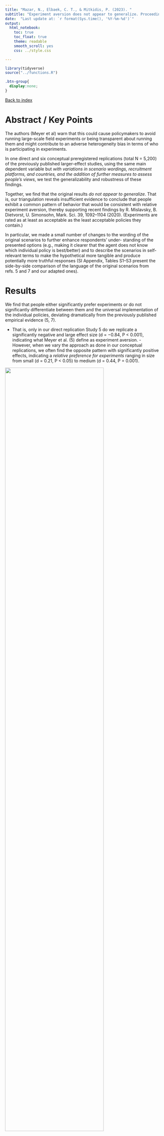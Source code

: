 ```yaml
---
title: "Mazar, N., Elbaek, C. T., & Mitkidis, P. (2023). "
subtitle: "Experiment aversion does not appear to generalize. Proceedings of the National Academy of Sciences, 120(16), e2217551120. https://doi.org/10.1073/pnas.2217551120"
date:  "Last update at: `r format(Sys.time(), '%Y-%m-%d')`"
output: 
  html_notebook:
    toc: true
    toc_float: true
    theme: readable
    smooth_scroll: yes
    css: ../style.css

---
```


```r
library(tidyverse)
source("../functions.R")
```

```css
.btn-group{
  display:none;
}
```

[Back to index](../index.nb.html)

# Abstract / Key Points

The authors (Meyer et al) warn that this could cause policymakers to avoid running large-scale field experiments or being transparent about running them and might contribute to an adverse heterogeneity bias in terms of who is participating in experiments. 

In one direct and six conceptual preregistered replications (total N = 5,200) of the previously published larger-effect studies, using the same main dependent variable but *with variations in scenario wordings, recruitment platforms, and countries, and the addition of further measures to assess people’s views*, we test the generalizability and robustness of these findings. 

Together, we find that the original results *do not appear to generalize*. That is, our triangulation reveals insufficient evidence to conclude that people exhibit a common pattern of behavior that would be consistent with relative experiment aversion, thereby supporting recent findings by R. Mislavsky, B. Dietvorst, U. Simonsohn, Mark. Sci. 39, 1092–1104 (2020). (Experiments are rated as at least as acceptable as the least acceptable policies they contain.)

In particular, we made a small number of changes to the wording of the original scenarios to further enhance respondents’ under- standing of the presented options (e.g., making it clearer that the agent does not know which individual policy is best/better) and to describe the scenarios in self-relevant terms to make the hypothetical more tangible and produce potentially more truthful responses (SI Appendix, Tables S1–S3 present the side-by-side comparison of the language of the original scenarios from refs. 5 and 7 and our adapted ones).

# Results 

We find that people either significantly prefer experiments or do not significantly differentiate between them and the universal implementation of the individual policies, deviating dramatically from the previously published empirical evidence (5, 7). 

  - That is, only in our direct replication Study 5 do we replicate a significantly negative and large effect size (d = −0.84, P < 0.001), indicating what Meyer et al. (5) define as experiment aversion.     - However, when we vary the approach as done in our conceptual replications, we often find the opposite pattern with significantly positive effects, indicating a *relative preference for experiments* ranging in size from small (d = 0.21, P < 0.05) to medium (d = 0.44, P = 0.001).


<img src="Screenshots.png" width=80%> 

<img src="Screenshots 2.png" width=80%> 

None of our additional between-subject factors (e.g., tense: present vs. past) robustly moderated the A/B Effect (see ref. 17).


`r colored("Our research reveals that even consistently replicating results as in refs. 5–7 and our Study 5 does not necessarily mean that those results represent robust insights. Instead, they may merely be artifacts or confounds of contextual circumstances and insufficient triangulation with multiple approaches (7, 10). ", "gold", bold = T)` 

Focusing on the original dependent variable: Appropriateness of the agent’s decision (Tables 1 and 2, second last column) and comparing the previous work to our two conceptual replication studies most similar to the previously published research (our joint evaluation Study 1b and our separate evaluation Study 4; in particular, see gray-highlighted condition rows) suggest that the *choice of recruitment platform* may have contributed to the differing results. 

Previous work has documented platform differences among others in participants’ attention, comprehension, reliability, and behavior (e.g., refs. 18, 19).

Our research additionally reveals that as part of triangulation, it may be useful to consider various operationalizations of assessing people’s views, the latter of which is particularly important when there is no obvious one correct measure, and the goal is to establish whether there exists a genuine tendency in people’s responses.
  
  - e.g., asking participants to consider how likely they themselves would be to choose to be exposed to each of the policies (as we have done) and eliciting participants’ willingness to publicly vote for an approach or support it financially. 

Policymakers may not need to be concerned about using evidence-based practice more so than about universally implementing individual policies. 

`r colored("In addition, we conclude that whenever communicating a policy, it is useful to remember that there is no “neutral” language, and policymakers can and should be mindful of their communication choices and perhaps even test them.", "gold", bold = T)` 

--- 
[Back to index](../index.nb.html)


`r colored("", "gold", bold = T)`
















  


